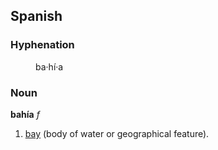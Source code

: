 ==Spanish==
===Hyphenation===
:ba&middot;hí&middot;a

===Noun===
'''bahía''' ''f''

# [[bay]] (body of water or geographical feature).